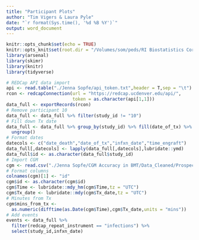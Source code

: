 ```yaml
---
title: "Participant Plots"
author: "Tim Vigers & Laura Pyle"
date: "`r format(Sys.time(), '%d %B %Y')`"
output: word_document
---
```


```r
knitr::opts_chunk$set(echo = TRUE)
knitr::opts_knit$set(root.dir = "/Volumes/som/peds/RI Biostatistics Core/Shared/Shared Projects/Laura/BDC/Projects")
library(arsenal)
library(skimr)
library(knitr)
library(tidyverse)
```

```r
# REDCap API data import
api <- read.table("./Jenna Sopfe/api_token.txt",header = T,sep = "\t")
rcon <- redcapConnection(url = "https://redcap.ucdenver.edu/api/",
                         token = as.character(api[1,1]))
data_full <- exportRecords(rcon)
# Remove participant 10
data_full <- data_full %>% filter(study_id != "10")
# Fill down Tx date
data_full <- data_full %>% group_by(study_id) %>% fill(date_of_tx) %>%
  ungroup()
# Format dates
datecols <- c("date_death","date_of_tx","infxn_date","time_engraft")
data_full[,datecols] <- lapply(data_full[,datecols],lubridate::ymd)
data_full$id <- as.character(data_full$study_id)
# Import CGM
cgm <- read.csv("./Jenna Sopfe/CGM Accuracy in BMT/Data_Cleaned/Prospective HSCT CGM Data Updated 6.24.19 FULL DATA SET.csv")
# Format columns
colnames(cgm)[1] <- "id"
cgm$id <- as.character(cgm$id)
cgm$Time <- lubridate::mdy_hm(cgm$Time,tz = "UTC")
cgm$Tx_date <- lubridate::mdy(cgm$Tx_date,tz = "UTC")
# Minutes from Tx
cgm$mins_from_tx <- 
  as.numeric(difftime(as.Date(cgm$Time),cgm$Tx_date,units = "mins"))
# Add events
events <- data_full %>% 
  filter(redcap_repeat_instrument == "infections") %>%
  select(study_id,infxn_date)
```

